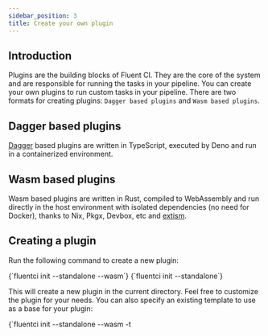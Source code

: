 ```yaml
---
sidebar_position: 3
title: Create your own plugin
---
```


## Introduction

Plugins are the building blocks of Fluent CI. They are the core of the system and are responsible for running the tasks in your pipeline. You can create your own plugins to run custom tasks in your pipeline.
There are two formats for creating plugins: `Dagger based plugins` and `Wasm based plugins`.

## Dagger based plugins

[Dagger](https://dagger.io) based plugins are written in TypeScript, executed by Deno and run in a containerized environment.

## Wasm based plugins

Wasm based plugins are written in Rust, compiled to WebAssembly and run directly in the host environment with isolated dependencies (no need for Docker), thanks to Nix, Pkgx, Devbox, etc and [extism](https://extism.org/).

## Creating a plugin

Run the following command to create a new plugin:


<Tabs>
  <TabItem value="wasm" label="Wasm">
    <CodeBlock language="bash">{`fluentci init --standalone --wasm`}</CodeBlock>
  </TabItem>
  <TabItem value="dagger" label="Dagger">
    <CodeBlock language="bash">{`fluentci init --standalone`}</CodeBlock>
  </TabItem>
</Tabs>

This will create a new plugin in the current directory. Feel free to customize the plugin for your needs.
You can also specify an existing template to use as a base for your plugin:

<Tabs>
  <TabItem value="wasm" label="Wasm">
    <CodeBlock language="bash">{`fluentci init --standalone --wasm -t <template>`}</CodeBlock>
  </TabItem>
  <TabItem value="dagger" label="Dagger">
    <CodeBlock language="bash">{`fluentci init --standalone -t <template>`}</CodeBlock>
  </TabItem>
</Tabs>

## Plugin structure

The plugin structure is as follows:

```
.
├── Cargo.lock
├── Cargo.toml
├── fluentci.toml
└── src
    └── lib.rs
```

## Plugin entry point

The plugin entry point is the `src/lib.rs` file. This file contains the plugin logic and is the main file that will be executed when the plugin is run.

{" "}

<CodeBlock language="rust" title="src/lib.rs">{`use extism_pdk::*;
use fluentci_pdk::dag;\n
#[plugin_fn]
pub fn hello(args: String) -> FnResult<String> {
  let stdout = dag()
    .pipeline("hello")?
    .with_exec(vec!["echo Hello", &args])?
    .stdout()?;
  
  Ok(stdout)
}`}</CodeBlock>

This is an example of a simple plugin that prints `Hello` followed by the arguments passed to the plugin.

## Running the plugin

Run the following command to run the plugin:

```bash
cargo build --target wasm32-unknown-unknown --release
fluentci run target/wasm32-unknown-unknown/release/*.wasm hello World!
```

This will build the plugin and run it with the arguments `World!`, printing `Hello World!`.

## Publishing the plugin

Run the following command to publish the plugin:

```bash
fluentci login
fluentci publish --wasm
```

Now your plugin is published and can be used in your pipelines like any other plugin:

```bash
fluentci run --wasm <your-plugin> hello World!
```

Note that `fluentci run` can run wasm plugin from local path, http(s) url or from any OCI registry that supports Wasm (ghcr.io, azurecr.io, gcr.io).
